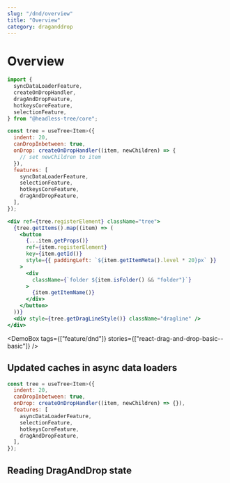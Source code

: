 ```yaml
---
slug: "/dnd/overview"
title: "Overview"
category: draganddrop
---
```



# Overview

```jsx typescript
import {
  syncDataLoaderFeature,
  createOnDropHandler,
  dragAndDropFeature,
  hotkeysCoreFeature,
  selectionFeature,
} from "@headless-tree/core";

const tree = useTree<Item>({
  indent: 20,
  canDropInbetween: true,
  onDrop: createOnDropHandler((item, newChildren) => {
    // set newChildren to item
  }),
  features: [
    syncDataLoaderFeature,
    selectionFeature,
    hotkeysCoreFeature,
    dragAndDropFeature,
  ],
});
```

```jsx
<div ref={tree.registerElement} className="tree">
  {tree.getItems().map((item) => (
    <button
      {...item.getProps()}
      ref={item.registerElement}
      key={item.getId()}
      style={{ paddingLeft: `${item.getItemMeta().level * 20}px` }}
    >
      <div
        className={`folder ${item.isFolder() && "folder"}`}
      >
        {item.getItemName()}
      </div>
    </button>
  ))}
  <div style={tree.getDragLineStyle()} className="dragline" />
</div>
```

<DemoBox tags={["feature/dnd"]} stories={["react-drag-and-drop-basic--basic"]} />

## Updated caches in async data loaders

```jsx typescript
const tree = useTree<Item>({
  indent: 20,
  canDropInbetween: true,
  onDrop: createOnDropHandler((item, newChildren) => {}),
  features: [
    asyncDataLoaderFeature,
    selectionFeature,
    hotkeysCoreFeature,
    dragAndDropFeature,
  ],
});
```

## Reading DragAndDrop state
